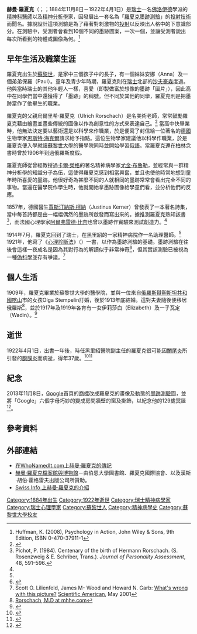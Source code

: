 {{noteTA
|1=zh-cn:赫尔曼; zh-tw:赫曼
|2=zh-cn:罗夏; zh-tw:羅夏克
}}
{{Infobox scientist
| name = 赫曼·羅夏克<br />Hermann Rorschach
| image = Hermann Rorschach c.1910.JPG
| image_size = 150px
| caption = 羅夏克，攝於約1910年。
| birth_date = {{Birth date|1884|11|8|df=yes}}
| birth_place = {{flagcountry|Switzerland}}[[蘇黎世|蘇黎世]]
| death_date = {{Death date and age|1922|4|1|1884|11|8|df=yes}}
| death_place = {{flagcountry|Switzerland}}[[黑里紹|黑里紹]]
| residence =
| citizenship =
| nationality = {{flagcountry|Switzerland}}
| ethnicity =
| field = [[精神病學|精神病學]], [[心理統計學|心理統計學]]
| work_institutions =
| alma_mater =
| doctoral_advisor =
| doctoral_students =
| known_for = [[墨跡測驗|羅夏克墨跡測驗]]
| author_abbrev_bot = 
| author_abbrev_zoo =
| influences = [[尤金·布魯勒|尤金·布魯勒]]
| influenced =
| prizes =
| religion = 
| rootnotes = 
| signature =
}}

'''赫曼·羅夏克'''（{{lang-de|Hermann Rorschach}}；{{IPA-de|ˌhɛʁman ˈʁoːʁʃax|lang}}；1884年11月8日－1922年4月1日）是[[瑞士|瑞士]]一名[[佛洛伊德|佛洛伊德]]學派的[[精神科醫師|精神科醫師]]以及[[精神分析學|精神分析學]]家，因發展出一套名為「[[墨跡測驗|羅夏克墨跡測驗]]」的[[投射測驗|投射技術]]而聞名。據說設計這項測驗是為了藉著對刺激物的[[投射|投射]]以反映出人格中的下意識部分。在測驗中，受測者會看到10個不同的墨跡圖案，一次一個，並讓受測者說出每次所看到的物體或圖像為何。<ref>Huffman, K. (2008), Psychology in Action, John Wiley & Sons, 9th Edition, ISBN 0-470-37911-1</ref>

== 早年生活及職業生涯 ==

羅夏克出生於[[蘇黎世|蘇黎世]]，是家中三個孩子中的長子，有一個妹妹安娜（Anna）及一個弟弟保羅（Paul）。童年及青少年時期，羅夏克則在[[瑞士|瑞士]]北部的[[沙夫豪森|沙夫豪森]]度過。他與當時瑞士的其他年輕人一樣，喜愛{{Link-en|墨跡藝術|klecksography}}（即製做富於想像的墨跡「圖片」），因此高中在同學們當中還獲得了「墨跡」的稱號。但不同於其他的同學，羅夏克則是把墨跡當作了他畢生的職業。

羅夏克的父親烏爾里希·羅夏克（Ulrich Rorschach）是名美術老師，常常鼓勵羅夏克藉由繪畫並畫些傳統的圖像以作為創意性的方式來表達自己。<ref>{{cite web|title=Hermann Roschach.Biography|url=http://www.biography.com/people/hermann-rorschach-20821095|work=Brography.com|publisher=Biography.com|accessdate=8 November 2013|archive-date=2013-11-14|archive-url=https://web.archive.org/web/20131114125721/http://www.biography.com/people/hermann-rorschach-20821095|dead-url=no}}</ref> 當高中快畢業時，他無法決定要以藝術還是以科學來作職業，於是便寫了封信給一位著名的[[德國|德國]]生物學家[[恩斯特·海克爾|恩斯特·海克爾]]請求給予指點。這位生物學家建議他以科學作職業，於是羅夏克便入學就讀[[蘇黎世大學|蘇黎世大學]]的醫學院同時並開始學習[[俄語|俄語]]。當羅夏克還在[[柏林|柏林]]念書時曾於1906年到過俄羅斯度假。

羅夏克師從曾經教授過[[卡爾·榮格|卡爾·榮格]]的著名精神病學家[[尤金·布魯勒|尤金·布魯勒]]，並經常與一群精神分析學的知識分子為伍，這使得羅夏克感到相當興奮，並且也使他時常地想到童年時所喜愛的墨跡。他很好奇為甚麼不同的人就相同的墨跡常常會看出完全不同的事物。當還在醫學院作學生時，他就開始拿墨跡圖像給學童們看，並分析他們的反應。

1857年，德國醫生[[賈斯汀納斯·柯納|賈斯汀納斯·柯納]]（Justinus Kerner）曾發表了一本著名詩集，當中每首詩都是由一幅幅偶然的墨跡所啟發而寫出來的。據推測羅夏克熟知該書<ref>Pichot, P. (1984). Centenary of the birth of Hermann Rorschach. (S. Rosenzweig & E. Schriber, Trans.). ''Journal of Personality Assessment'', 48, 591–596.</ref>，而法國心理學家[[阿爾弗雷德·比奈|阿爾弗雷德·比奈]]也曾以墨跡作實驗來測試創造力。<ref name="mhhe" />

1914年7月，羅夏克回到了瑞士，在[[黑里紹|黑里紹]]的一家精神病院作一名助理醫師。<ref name="mhhe" /> 1921年，他寫了《[[心理診斷法|心理診斷法]]》（''{{lang|de|Psychodiagnostik}}''）一書，以作為墨跡測驗的基礎。墨跡測驗在往後會這樣一夜成名是因為其對行為的解讀似乎非常神奇<ref>{{cite web|title=Inkblot Doodle on Google marks Hermann Rorschach's Birthday|url=http://news.biharprabha.com/2013/11/inkblot-doodle-on-google-marks-hermann-rorschachs-birthday/|work=Biharprabha News|accessdate=7 November 2013|archive-date=2021-02-25|archive-url=https://web.archive.org/web/20210225043246/https://news.biharprabha.com/2013/11/inkblot-doodle-on-google-marks-hermann-rorschachs-birthday/|dead-url=no}}</ref>，但其實該測驗已被視為一種[[偽科學|偽科學]]並存有爭議。<ref name="sciam01">Scott O. Lilienfeld, James M- Wood and Howard N. Garb: [http://www.psychologicalscience.org/newsresearch/publications/journals/sa1_2.pdf What's wrong with this picture?] {{Wayback|url=http://www.psychologicalscience.org/newsresearch/publications/journals/sa1_2.pdf |date=20101224025816 }} [[Scientific_American|Scientific American]], May 2001</ref>

== 個人生活 ==

1909年，羅夏克畢業於蘇黎世大學的醫學院，並與一位來自[[俄羅斯|俄羅斯]][[韃靼斯坦共和國|韃靼斯坦共和國]][[喀山|喀山]]市的女孩Olga Stempelin訂婚，後於1913年底結婚。這對夫妻隨後便移居俄羅斯<ref name="mhhe">[http://www.mhhe.com/mayfieldpub/psychtesting/profiles/rorschach.htmHerman Rorschach, M.D at mhhe.com]{{dead link|date=2018年4月 |bot=InternetArchiveBot |fix-attempted=yes }}</ref>，並於1917年及1919年各育有一女伊莉莎白（Elizabeth）及一子瓦定（Wadin）。<ref>{{cite web|title=Hermann Rorschach|url=http://www.encyclopedia.com/topic/Hermann_Rorschach.aspx|work=Encyclopedia of World Biography|date=2004|accessdate=2013-11-09|archive-date=2016-03-04|archive-url=https://web.archive.org/web/20160304094430/http://www.encyclopedia.com/topic/Hermann_Rorschach.aspx|dead-url=no}}</ref>

== 逝世 ==

1922年4月1日，出書一年後，時任黑里紹醫院副主任的羅夏克很可能因[[闌尾炎|闌尾炎]]所引發的[[腹膜炎|腹膜炎]]而病逝，得年37歲。<ref name="SwissInfo">{{cite web|url=http://www.swissinfo.ch/eng/front/A_blot_on_the_scientific_landscape.html?siteSect=107&sid=8615517&cKey=1200300859000&ty=st|title=A blot on the scientific landscape|accessdate=2009-07-04|date=2008-01-11|publisher=SwissInfo.ch|archive-date=2013-07-13|archive-url=https://www.webcitation.org/6I4cQyvYd?url=http://www.swissinfo.ch/eng/archive/A_blot_on_the_scientific_landscape.html?cid=6358258|dead-url=no}}</ref><ref name="IRS">{{cite web|url=http://www.rorschach.com/pages/isr/about-isr.html|title=About the International Society|accessdate=2009-07-04|date=|publisher=The International Rorschach Society|deadurl=yes|archiveurl=https://web.archive.org/web/20090709054435/http://www.rorschach.com/pages/isr/about-isr.html|archivedate=2009-07-09}}</ref>

== 紀念 ==

2013年11月8日，[[Google|Google]]首頁的[[Google商標|商標]]改成羅夏克的畫像及動態的[[墨跡測驗|墨跡測驗]]圖，並將「Google」六個字母巧妙的變成房間牆壁的窗及掛飾，以紀念他的129歲冥誕<ref>{{cite web |author1=Leon Hong |title=羅夏克 129 週年誕辰 |url=https://www.google.com/doodles/hermann-rorschachs-129th-birthday |website=Doodle 作品資料庫 |publisher=Google |accessdate=2021-10-12 |language=en |archive-date=2022-01-01 |archive-url=https://web.archive.org/web/20220101091346/https://www.google.com/doodles/hermann-rorschachs-129th-birthday |dead-url=no }}</ref>。

== 參考資料 ==
{{reflist|2}}

== 外部連結 ==

* [http://www.whonamedit.com/doctor.cfm/1232.html 在WhoNamedIt.com上赫曼·羅夏克的傳記] {{Wayback|url=http://www.whonamedit.com/doctor.cfm/1232.html |date=20201108164633 }}
* [https://web.archive.org/web/20130306222746/http://biblio.unibe.ch/rorschach/en/allginfo.html 赫曼·羅夏克檔案館與博物館]－由伯恩大學圖書館、羅夏克國際協會、以及漢斯·胡伯·霍格雷夫出版公司所贊助。
* [http://www.swissinfo.ch/eng/front/A_blot_on_the_scientific_landscape.html?siteSect=107&sid=8615517&cKey=1200300859000&ty=st Swiss Info 上赫曼·羅夏克的介紹] {{WebCite|url=https://www.webcitation.org/6I4cQyvYd?url=http://www.swissinfo.ch/eng/archive/A_blot_on_the_scientific_landscape.html?cid=6358258 |date=20130713050829 |dateformat=iso }}

{{Authority control}}

{{DEFAULTSORT:Rorschach, Hermann}}

[[Category:1884年出生|Category:1884年出生]]
[[Category:1922年逝世|Category:1922年逝世]]
[[Category:瑞士精神病學家|Category:瑞士精神病學家]]
[[Category:瑞士心理學家|Category:瑞士心理學家]]
[[Category:蘇黎世人|Category:蘇黎世人]]
[[Category:精神病學史|Category:精神病學史]]
[[Category:蘇黎世大學校友|Category:蘇黎世大學校友]]
